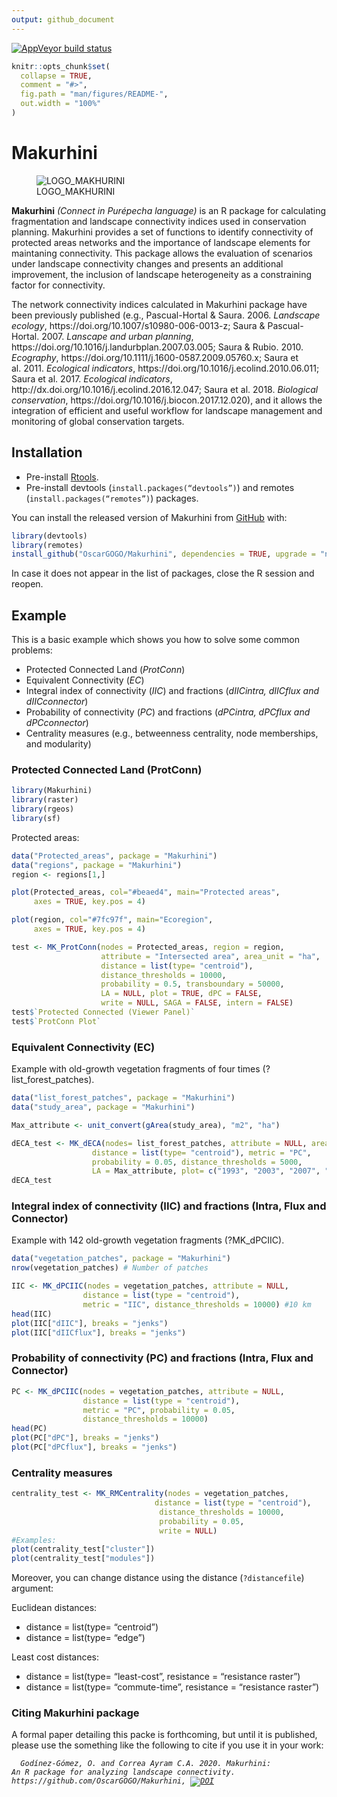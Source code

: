 ```yaml
---
output: github_document
---
```


[![AppVeyor build status](https://ci.appveyor.com/api/projects/status/github/OscarGOGO/Makurhini?branch=master&svg=true)](https://ci.appveyor.com/project/OscarGOGO/Makurhini)

<!-- README.md is generated from README.Rmd. Please edit that file -->

```r
knitr::opts_chunk$set(
  collapse = TRUE,
  comment = "#>",
  fig.path = "man/figures/README-",
  out.width = "100%"
)
```
# Makurhini

![LOGO_MAKHURINI](https://user-images.githubusercontent.com/30152793/79033305-ce8c2280-7b72-11ea-8df7-b8b48409b818.png)


<strong>Makurhini</strong> *(Connect in Purépecha language)* is an R package for calculating fragmentation and landscape connectivity indices used in conservation planning. Makurhini provides a set of functions to identify connectivity of protected areas networks and the importance of landscape elements for maintaning connectivity. This package allows the evaluation of scenarios under landscape connectivity changes and presents an additional improvement, the inclusion of landscape heterogeneity as a constraining factor for connectivity.

The network connectivity indices calculated in Makurhini package have been previously published (e.g., Pascual-Hortal & Saura. 2006. <i>Landscape ecology</i>, https://doi.org/10.1007/s10980-006-0013-z; Saura & Pascual-Hortal. 2007. <i>Lanscape and urban planning</i>, https://doi.org/10.1016/j.landurbplan.2007.03.005; Saura & Rubio. 2010. <i>Ecography</i>, https://doi.org/10.1111/j.1600-0587.2009.05760.x; Saura et al. 2011. <i>Ecological indicators</i>, https://doi.org/10.1016/j.ecolind.2010.06.011; Saura et al. 2017. <i>Ecological indicators</i>, http://dx.doi.org/10.1016/j.ecolind.2016.12.047; Saura et al. 2018. <i>Biological conservation</i>, https://doi.org/10.1016/j.biocon.2017.12.020), and it allows the integration of efficient and useful workflow for landscape management and monitoring of global conservation targets.

## Installation
* Pre-install [Rtools](https://cran.r-project.org/bin/windows/Rtools/).
* Pre-install devtools (<code>install.packages("devtools")</code>) and
remotes (<code>install.packages("remotes")</code>) packages. 

You can install the released version of Makurhini from [GitHub](https://github.com) with:

``` r
library(devtools)
library(remotes)
install_github("OscarGOGO/Makurhini", dependencies = TRUE, upgrade = "never")
```
In case it does not appear in the list of packages, close the R session and reopen.

## Example
This is a basic example which shows you how to solve some common problems:

* Protected Connected Land (<i>ProtConn</i>)
* Equivalent Connectivity (<i>EC</i>)
* Integral index of connectivity (<i>IIC</i>) and fractions (<i>dIICintra, dIICflux and dIICconnector</i>)
* Probability of connectivity (<i>PC</i>) and fractions (<i>dPCintra, dPCflux and dPCconnector</i>)
* Centrality measures (e.g., betweenness centrality, node memberships, and modularity)


### Protected Connected Land (ProtConn)

```r
library(Makurhini)
library(raster)
library(rgeos)
library(sf)
```

Protected areas:

```r
data("Protected_areas", package = "Makurhini")
data("regions", package = "Makurhini")
region <- regions[1,]
```


```r
plot(Protected_areas, col="#beaed4", main="Protected areas",
     axes = TRUE, key.pos = 4)

plot(region, col="#7fc97f", main="Ecoregion",
     axes = TRUE, key.pos = 4)

```


```r
test <- MK_ProtConn(nodes = Protected_areas, region = region,
                    attribute = "Intersected area", area_unit = "ha",
                    distance = list(type= "centroid"),
                    distance_thresholds = 10000,
                    probability = 0.5, transboundary = 50000,
                    LA = NULL, plot = TRUE, dPC = FALSE,
                    write = NULL, SAGA = FALSE, intern = FALSE)
test$`Protected Connected (Viewer Panel)`
test$`ProtConn Plot`
```

###  Equivalent Connectivity (EC) 

Example with old-growth vegetation fragments of four times (?list_forest_patches).

```r
data("list_forest_patches", package = "Makurhini")
data("study_area", package = "Makurhini")

Max_attribute <- unit_convert(gArea(study_area), "m2", "ha")
```

```r
dECA_test <- MK_dECA(nodes= list_forest_patches, attribute = NULL, area_unit = "ha",
                  distance = list(type= "centroid"), metric = "PC",
                  probability = 0.05, distance_thresholds = 5000,
                  LA = Max_attribute, plot= c("1993", "2003", "2007", "2011"))
dECA_test


```

###  Integral index of connectivity (IIC) and fractions (Intra, Flux and Connector)

Example with 142 old-growth vegetation fragments (?MK_dPCIIC).

```r
data("vegetation_patches", package = "Makurhini")
nrow(vegetation_patches) # Number of patches

IIC <- MK_dPCIIC(nodes = vegetation_patches, attribute = NULL,
                distance = list(type = "centroid"),
                metric = "IIC", distance_thresholds = 10000) #10 km
head(IIC)
plot(IIC["dIIC"], breaks = "jenks")
plot(IIC["dIICflux"], breaks = "jenks")
```


###  Probability of connectivity (PC) and fractions (Intra, Flux and Connector)

```r
PC <- MK_dPCIIC(nodes = vegetation_patches, attribute = NULL,
                distance = list(type = "centroid"),
                metric = "PC", probability = 0.05,
                distance_thresholds = 10000)
head(PC)
plot(PC["dPC"], breaks = "jenks")
plot(PC["dPCflux"], breaks = "jenks")
```


###  Centrality measures

```r
centrality_test <- MK_RMCentrality(nodes = vegetation_patches,
                                distance = list(type = "centroid"),
                                 distance_thresholds = 10000,
                                 probability = 0.05,
                                 write = NULL)
#Examples:
plot(centrality_test["cluster"])
plot(centrality_test["modules"])
```


Moreover, you can change distance using the distance (<code>?distancefile</code>) argument:

Euclidean distances:

* distance = list(type= "centroid")
* distance = list(type= "edge")

Least cost distances:

* distance = list(type= "least-cost", resistance = "resistance raster")
* distance = list(type= "commute-time", resistance = "resistance raster")


### Citing Makurhini package
A formal paper detailing this packe is forthcoming, but until it is published, please use the something like the following to cite if you use it in your work:

<code> <i> Godínez-Gómez, O. and Correa Ayram C.A. 2020. Makurhini: An R package for analyzing landscape connectivity. https://github.com/OscarGOGO/Makurhini, [![DOI](https://zenodo.org/badge/DOI/10.5281/zenodo.3749434.svg)](https://doi.org/10.5281/zenodo.3749434)
